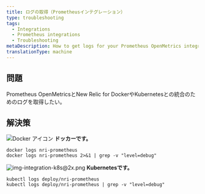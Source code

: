 ```yaml
---
title: ログの取得（Prometheusインテグレーション）
type: troubleshooting
tags:
  - Integrations
  - Prometheus integrations
  - Troubleshooting
metaDescription: How to get logs for your Prometheus OpenMetrics integration with New Relic for Docker or Kubernetes.
translationType: machine
---
```




## 問題

Prometheus OpenMetricsとNew Relic for DockerやKubernetesとの統合のためのログを取得したい。

## 解決策

<img
  title="Docker アイコン"
  alt="Docker アイコン"
  src={dockerLogoCrop}
/> **ドッカーです。**

```
docker logs nri-prometheus
docker logs nri-prometheus 2>&1 | grep -v "level=debug"
```

<img
  title="img-integration-k8s@2x.png"
  alt="img-integration-k8s@2x.png"
  src={imgIntegrationK8}
/> **Kubernetesです。**

```
kubectl logs deploy/nri-prometheus
kubectl logs deploy/nri-prometheus | grep -v "level=debug"
```
